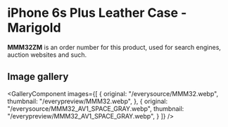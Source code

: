 
# iPhone 6s Plus Leather Case - Marigold

<Callout type='info' emoji='👉🏻'>**MMM32ZM** is an order number for this product, used for search engines, auction websites and such.</Callout>

## Image gallery

<GalleryComponent
    images={[
      {
        original: "/everysource/MMM32.webp",
        thumbnail: "/everypreview/MMM32.webp",
      },
      {
        original: "/everysource/MMM32_AV1_SPACE_GRAY.webp",
        thumbnail: "/everypreview/MMM32_AV1_SPACE_GRAY.webp",
      }
    ]}
  />
